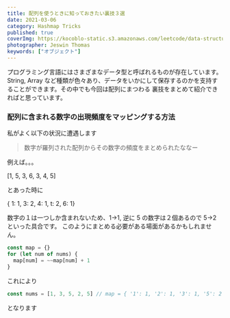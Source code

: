 ```yaml
---
title: 配列を使うときに知っておきたい裏技３選
date: 2021-03-06
category: Hashmap Tricks
published: true
coverImg: https://kocoblo-static.s3.amazonaws.com/leetcode/data-structure/hashmap/tricks/cover-img.jpg
photographer: Jeswin Thomas
keywords: ["オブジェクト"]
---
```


プログラミング言語にはさまざまなデータ型と呼ばれるものが存在しています。String, Array など種類が色々あり、データをいかにして保存するのかを支持することができます。その中でも今回は配列にまつわる
裏技をまとめて紹介できればと思っています。

### 配列に含まれる数字の出現頻度をマッピングする方法

私がよく以下の状況に遭遇します

> 数字が羅列された配列からその数字の頻度をまとめられたななー

例えば。。。

[1, 5, 3, 6, 3, 4, 5]

とあった時に

{ 1: 1, 3: 2, 4: 1, t: 2, 6: 1}

数字の１は一つしか含まれないため、1->1, 逆に 5 の数字は２個あるので 5->2 といった具合です。
このようにまとめる必要がある場面があるかもしれません。

```js
const map = {}
for (let num of nums) {
  map[num] = ~~map[num] + 1
}
```

これにより

```js
const nums = [1, 3, 5, 2, 5] // map = { '1': 1, '2': 1, '3': 1, '5': 2 }
```

となります
